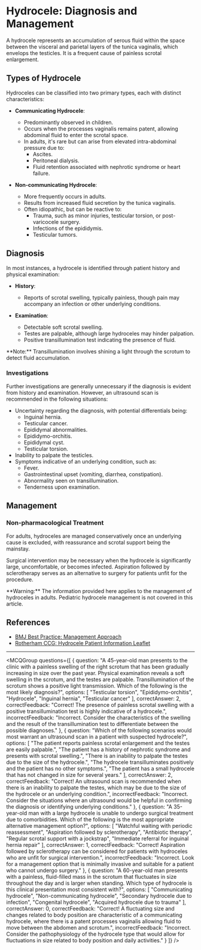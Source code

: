 
# Hydrocele: Diagnosis and Management

A hydrocele represents an accumulation of serous fluid within the space between the visceral and parietal layers of the tunica vaginalis, which envelops the testicles. It is a frequent cause of painless scrotal enlargement.

## Types of Hydrocele

Hydroceles can be classified into two primary types, each with distinct characteristics:

- **Communicating Hydrocele**:
  - Predominantly observed in children.
  - Occurs when the processes vaginalis remains patent, allowing abdominal fluid to enter the scrotal space.
  - In adults, it's rare but can arise from elevated intra-abdominal pressure due to:
    - Ascites.
    - Peritoneal dialysis.
    - Fluid retention associated with nephrotic syndrome or heart failure.

- **Non-communicating Hydrocele**:
  - More frequently occurs in adults.
  - Results from increased fluid secretion by the tunica vaginalis.
  - Often idiopathic, but can be reactive to:
    - Trauma, such as minor injuries, testicular torsion, or post-varicocele surgery.
    - Infections of the epididymis.
    - Testicular tumors.

## Diagnosis

In most instances, a hydrocele is identified through patient history and physical examination:

- **History**:
  - Reports of scrotal swelling, typically painless, though pain may accompany an infection or other underlying conditions.

- **Examination**:
  - Detectable soft scrotal swelling.
  - Testes are palpable, although large hydroceles may hinder palpation.
  - Positive transillumination test indicating the presence of fluid.

<Callout emoji="ℹ️">
**Note:** Transillumination involves shining a light through the scrotum to detect fluid accumulation.
</Callout>

### Investigations

Further investigations are generally unnecessary if the diagnosis is evident from history and examination. However, an ultrasound scan is recommended in the following situations:

- Uncertainty regarding the diagnosis, with potential differentials being:
  - Inguinal hernia.
  - Testicular cancer.
  - Epididymal abnormalities.
  - Epididymo-orchitis.
  - Epididymal cyst.
  - Testicular torsion.
- Inability to palpate the testicles.
- Symptoms indicative of an underlying condition, such as:
  - Fever.
  - Gastrointestinal upset (vomiting, diarrhea, constipation).
  - Abnormality seen on transillumination.
  - Tenderness upon examination.

## Management

### Non-pharmacological Treatment

For adults, hydroceles are managed conservatively once an underlying cause is excluded, with reassurance and scrotal support being the mainstay.

Surgical intervention may be necessary when the hydrocele is significantly large, uncomfortable, or becomes infected. Aspiration followed by sclerotherapy serves as an alternative to surgery for patients unfit for the procedure.

<Callout emoji="⚠️">
**Warning:** The information provided here applies to the management of hydroceles in adults. Pediatric hydrocele management is not covered in this article.
</Callout>

## References

- [BMJ Best Practice: Management Approach](https://bestpractice.bmj.com/topics/en-gb/1104/management-approach)
- [Rotherham CCG: Hydrocele Patient Information Leaflet](http://www.rotherhamccg.nhs.uk/Downloads/Top%20Tips%20and%20Therapeutic%20Guidelines/Therapeutic%20guidelines/hydrocele%20-%20PIL.pdf)

---

<MCQGroup questions={[
  {
    question: "A 45-year-old man presents to the clinic with a painless swelling of the right scrotum that has been gradually increasing in size over the past year. Physical examination reveals a soft swelling in the scrotum, and the testes are palpable. Transillumination of the scrotum shows a positive light transmission. Which of the following is the most likely diagnosis?",
    options: [
      "Testicular torsion",
      "Epididymo-orchitis",
      "Hydrocele",
      "Inguinal hernia",
      "Testicular cancer"
    ],
    correctAnswer: 2,
    correctFeedback: "Correct! The presence of painless scrotal swelling with a positive transillumination test is highly indicative of a hydrocele.",
    incorrectFeedback: "Incorrect. Consider the characteristics of the swelling and the result of the transillumination test to differentiate between the possible diagnoses."
  },
  {
    question: "Which of the following scenarios would most warrant an ultrasound scan in a patient with suspected hydrocele?",
    options: [
      "The patient reports painless scrotal enlargement and the testes are easily palpable.",
      "The patient has a history of nephrotic syndrome and presents with scrotal swelling.",
      "There is an inability to palpate the testes due to the size of the hydrocele.",
      "The hydrocele transilluminates positively and the patient has no other symptoms.",
      "The patient has a small hydrocele that has not changed in size for several years."
    ],
    correctAnswer: 2,
    correctFeedback: "Correct! An ultrasound scan is recommended when there is an inability to palpate the testes, which may be due to the size of the hydrocele or an underlying condition.",
    incorrectFeedback: "Incorrect. Consider the situations where an ultrasound would be helpful in confirming the diagnosis or identifying underlying conditions."
  },
  {
    question: "A 35-year-old man with a large hydrocele is unable to undergo surgical treatment due to comorbidities. Which of the following is the most appropriate alternative management option?",
    options: [
      "Watchful waiting with periodic reassessment",
      "Aspiration followed by sclerotherapy",
      "Antibiotic therapy",
      "Regular scrotal support with a jockstrap",
      "Immediate referral for inguinal hernia repair"
    ],
    correctAnswer: 1,
    correctFeedback: "Correct! Aspiration followed by sclerotherapy can be considered for patients with hydroceles who are unfit for surgical intervention.",
    incorrectFeedback: "Incorrect. Look for a management option that is minimally invasive and suitable for a patient who cannot undergo surgery."
  },
  {
    question: "A 60-year-old man presents with a painless, fluid-filled mass in the scrotum that fluctuates in size throughout the day and is larger when standing. Which type of hydrocele is this clinical presentation most consistent with?",
    options: [
      "Communicating hydrocele",
      "Non-communicating hydrocele",
      "Secondary hydrocele due to infection",
      "Congenital hydrocele",
      "Acquired hydrocele due to trauma"
    ],
    correctAnswer: 0,
    correctFeedback: "Correct! A fluctuating size and changes related to body position are characteristic of a communicating hydrocele, where there is a patent processes vaginalis allowing fluid to move between the abdomen and scrotum.",
    incorrectFeedback: "Incorrect. Consider the pathophysiology of the hydrocele type that would allow for fluctuations in size related to body position and daily activities."
  }
]} />
